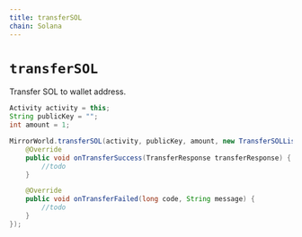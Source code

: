 ```yaml
---
title: transferSOL
chain: Solana
---
```


# `transferSOL`
Transfer SOL to wallet address.

```java
Activity activity = this;
String publicKey = "";
int amount = 1;

MirrorWorld.transferSOL(activity, publicKey, amount, new TransferSOLListener() {
    @Override
    public void onTransferSuccess(TransferResponse transferResponse) {
        //todo
    }

    @Override
    public void onTransferFailed(long code, String message) {
        //todo
    }
});
```
